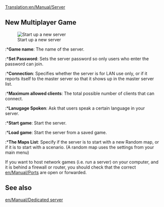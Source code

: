 [[Translation:en/Manual/Server]]
==New Multiplayer Game==
[[File:en/Manual/Ottdmulti6.png|none|frame|Start up a new server]]
:*'''Game name''': The name of the server.
:*'''Set Password''': Sets the server password so only users who enter the password can join.
:*'''Connection''': Specifies whether the server is for LAN use only, or if it reports itself to the master server so that it shows up in the master server list.
:*'''Maximum allowed clients''': The total possible number of clients that can connect.
:*'''Lanugage Spoken''': Ask that users speak a certain language in  your server.
:*'''Start game''': Start the server.
:*'''Load game''': Start the server from a saved game.
:*'''The Maps List''': Specify if the server is to start with a new Random map, or if it is to start with a scenario. (A random map uses the settings from your main menu)


If you want to host network games (i.e. run a server) on your computer, and it is behind a firewall or router, you should check that the correct [[en/Manual/Port]]s are open or forwarded.

==See also==
[[en/Manual/Dedicated server]]
{{en/Stub}}